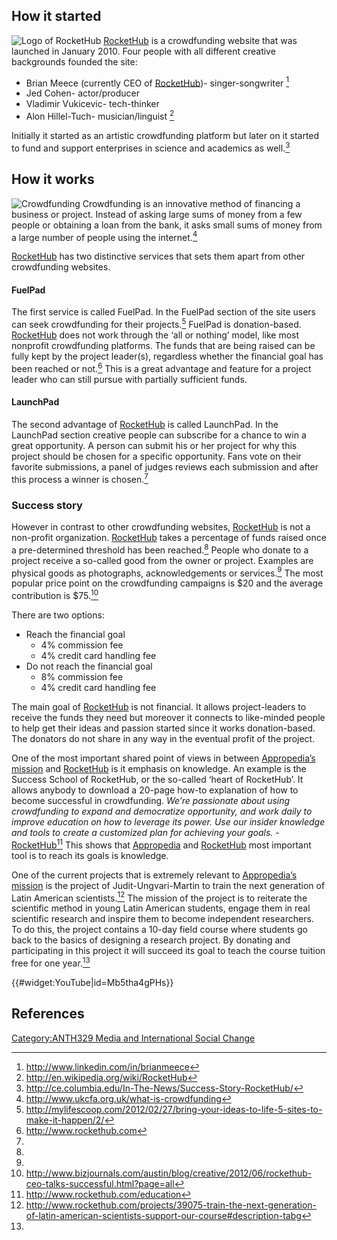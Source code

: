 {{ANTH329inprogress|May 1, 2014}}

==How it started==
[[File:Rockethub.1.png|left|thumb|Logo of [http://www.rockethub.com/ RocketHub]]]
[http://www.rockethub.com/ RocketHub] is a crowdfunding website that was launched in January 2010. Four people with all different creative backgrounds founded the site: 
* Brian Meece (currently CEO of [http://www.rockethub.com/ RocketHub])- singer-songwriter <ref name="Brian Meece">http://www.linkedin.com/in/brianmeece</ref> 
* Jed Cohen- actor/producer
* Vladimir Vukicevic- tech-thinker 
* Alon Hillel-Tuch- musician/linguist <ref name="founders">http://en.wikipedia.org/wiki/RocketHub</ref> 

Initially it started as an artistic crowdfunding platform but later on it started to fund and support enterprises in science and academics as well.<ref name="Platform">http://ce.columbia.edu/In-The-News/Success-Story-RocketHub/</ref>

==How it works==
[[File:Rockethub.2.jpg|right|thumb|Crowdfunding]]
Crowdfunding is an innovative method of financing a business or project. Instead of asking large sums of money from a few people or obtaining a loan from the bank, it asks small sums of money from a large number of people using the internet.<ref name="Crowdfunding">http://www.ukcfa.org.uk/what-is-crowdfunding</ref>  

[http://www.rockethub.com/ RocketHub] has two distinctive services that sets them apart from other crowdfunding websites. 
====FuelPad====
The first service is called FuelPad. In the FuelPad section of the site users can seek crowdfunding for their projects.<ref name="FuelPad">http://mylifescoop.com/2012/02/27/bring-your-ideas-to-life-5-sites-to-make-it-happen/2/</ref> FuelPad is donation-based. [http://www.rockethub.com/ RocketHub] does not work through the ‘all or nothing’ model, like most nonprofit crowdfunding platforms. The funds that are being raised can be fully kept by the project leader(s), regardless whether the financial goal has been reached or not.<ref name="RocketHub">http://www.rockethub.com</ref> This is a great advantage and feature for a project leader who can still pursue with partially sufficient funds.

====LaunchPad====
The second advantage of [http://www.rockethub.com/ RocketHub] is called LaunchPad. In the LaunchPad section creative people can subscribe for a chance to win a great opportunity. A person can submit his or her project for why this project should be chosen for a specific opportunity. Fans vote on their favorite submissions, a panel of judges reviews each submission and after this process a winner is chosen.<ref name="FuelPad"/>

===Success story===
However in contrast to other crowdfunding websites, [http://www.rockethub.com/ RocketHub] is not a non-profit organization. [http://www.rockethub.com/ RocketHub] takes a percentage of funds raised once a pre-determined threshold has been reached.<ref name="Platform"/> People who donate to a project receive a so-called good from the owner or project. Examples are physical goods as photographs, acknowledgements or services.<ref name="RocketHub"/> The most popular price point on the crowdfunding campaigns is $20 and the average contribution is $75.<ref name="contribution">http://www.bizjournals.com/austin/blog/creative/2012/06/rockethub-ceo-talks-successful.html?page=all</ref> 

There are two options:
* Reach the financial goal
** 4% commission fee 
** 4% credit card handling fee
* Do not reach the financial goal
** 8% commission fee
** 4% credit card handling fee 

The main goal of [http://www.rockethub.com/ RocketHub] is not financial. It allows project-leaders to receive the funds they need but moreover it connects to like-minded people to help get their ideas and passion started since it works donation-based. The donators do not share in any way in the eventual profit of the project.


One of the most important shared point of views in between [[Appropedia:Mission|Appropedia’s mission]] and [http://www.rockethub.com/ RocketHub] is it emphasis on knowledge. An example is the Success School of RocketHub, or the so-called ‘heart of RocketHub’. It allows anybody to download a 20-page how-to explanation of how to become successful in crowdfunding. 
''We’re passionate about using crowdfunding to expand and democratize opportunity, and work daily to improve education on how to leverage its power. Use our insider knowledge and tools to create a customized plan for achieving your goals.'' - [http://www.rockethub.com/ RocketHub]<ref name="Quote">http://www.rockethub.com/education</ref> This shows that [[Appropedia]] and [http://www.rockethub.com/ RocketHub] most important tool is to reach its goals is knowledge. 

One of the current projects that is extremely relevant to [[Appropedia:Mission|Appropedia’s mission]] is the project of Judit-Ungvari-Martin to train the next generation of Latin American scientists.<ref name="Project">http://www.rockethub.com/projects/39075-train-the-next-generation-of-latin-american-scientists-support-our-course#description-tabg</ref>  The mission of the project is to reiterate the scientific method in young Latin American students, engage them in real scientific research and inspire them to become independent researchers. To do this, the project contains a 10-day field course where students go back to the basics of designing a research project. 
By donating and participating in this project it will succeed its goal to teach the course tuition free for one year.<ref name="Project"/>

{{#widget:YouTube|id=Mb5tha4gPHs}}

==References==
<references/>

[[Category:ANTH329 Media and International Social Change]]